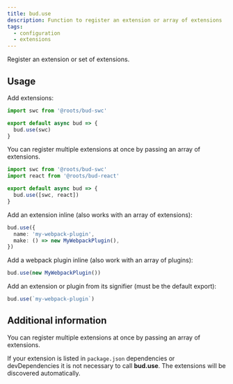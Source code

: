 ```yaml
---
title: bud.use
description: Function to register an extension or array of extensions
tags:
  - configuration
  - extensions
---
```


Register an extension or set of extensions.

## Usage

Add extensions:

```ts title=bud.config.ts
import swc from '@roots/bud-swc'

export default async bud => {
  bud.use(swc)
}
```

You can register multiple extensions at once by passing an array of extensions.

```ts title=bud.config.ts
import swc from '@roots/bud-swc'
import react from '@roots/bud-react'

export default async bud => {
  bud.use([swc, react])
}
```

Add an extension inline (also works with an array of extensions):

```ts title=bud.config.ts
bud.use({
  name: 'my-webpack-plugin',
  make: () => new MyWebpackPlugin(),
})
```

Add a webpack plugin inline (also work with an array of plugins):

```ts title=bud.config.ts
bud.use(new MyWebpackPlugin())
```

Add an extension or plugin from its signifier (must be the default export):

```ts title=bud.config.ts
bud.use(`my-webpack-plugin`)
```

## Additional information

You can register multiple extensions at once by passing an array of extensions.

If your extension is listed in `package.json` dependencies or devDependencies it is not necessary to call **bud.use**.
The extensions will be discovered automatically.
